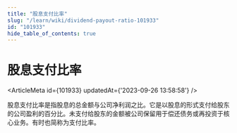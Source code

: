 ```yaml
---
title: "股息支付比率"
slug: "/learn/wiki/dividend-payout-ratio-101933"
id: "101933"
hide_table_of_contents: true
---
```



# 股息支付比率

<ArticleMeta id={101933} updatedAt={'2023-09-26 13:58:58'} />
<div className='border-solid border-b border-t-0 my-4 border-[var(--ifm-color-gray-300)]' />

股息支付比率是指股息的总金额与公司净利润之比。它是以股息的形式支付给股东的公司盈利的百分比。未支付给股东的金额被公司保留用于偿还债务或再投资于核心业务。有时也简称为支付比率。

